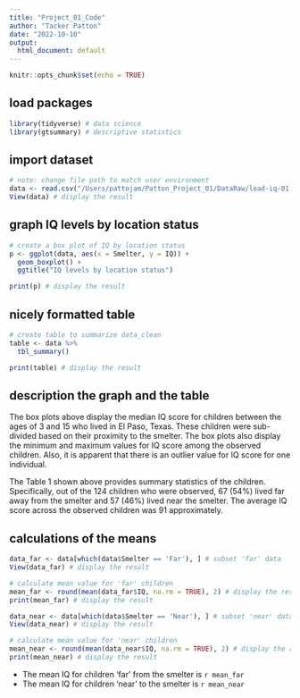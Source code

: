 ```yaml
---
title: "Project_01_Code"
author: "Tacker Patton"
date: "2022-10-10"
output:
  html_document: default
---
```


```r
knitr::opts_chunk$set(echo = TRUE)

```

## load packages 

```r
library(tidyverse) # data science
library(gtsummary) # descriptive statistics

```

## import dataset

```r
# note: change file path to match user environment 
data <- read.csv("/Users/pattojam/Patton_Project_01/DataRaw/lead-iq-01.csv")
View(data) # display the result

```

## graph IQ levels by location status

```r
# create a box plot of IQ by location status
p <- ggplot(data, aes(x = Smelter, y = IQ)) + 
  geom_boxplot() + 
  ggtitle("IQ levels by location status")

print(p) # display the result

```

## nicely formatted table

```r
# create table to summarize data_clean
table <- data %>% 
  tbl_summary()

print(table) # display the result

```

## description the graph and the table

The box plots above display the median IQ score for children between the ages of 3 and 15 who lived in El Paso, Texas. These children were sub-divided based on their proximity to the smelter. The box plots also display the minimum and maximum values for IQ score among the observed children. Also, it is apparent that there is an outlier value for IQ score for one individual. 

The Table 1 shown above provides summary statistics of the children. Specifically, out of the 124 children who were observed, 67 (54%) lived far away from the smelter and 57 (46%) lived near the smelter. The average IQ score across the observed children was 91 approximately.

## calculations of the means

```r
data_far <- data[which(data$Smelter == 'Far'), ] # subset 'far' data
View(data_far) # display the result

# calculate mean value for 'far' children
mean_far <- round(mean(data_far$IQ, na.rm = TRUE), 2) # display the result 
print(mean_far) # display the result

data_near <- data[which(data$Smelter == 'Near'), ] # subset 'near' data
View(data_near) # display the result

# calculate mean value for 'near' children
mean_near <- round(mean(data_near$IQ, na.rm = TRUE), 2) # display the result 
print(mean_near) # display the result

```

* The mean IQ for children 'far' from the smelter is `r mean_far`
* The mean IQ for children 'near' to the smelter is `r mean_near`
